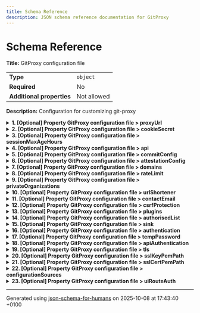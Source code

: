 ```yaml
---
title: Schema Reference
description: JSON schema reference documentation for GitProxy
---
```


# Schema Reference

**Title:** GitProxy configuration file

|                           |             |
| ------------------------- | ----------- |
| **Type**                  | `object`    |
| **Required**              | No          |
| **Additional properties** | Not allowed |

**Description:** Configuration for customizing git-proxy

<details>
<summary>
<strong> <a name="proxyUrl"></a>1. [Optional] Property GitProxy configuration file > proxyUrl</strong>
</summary>
<blockquote>

|              |          |
| ------------ | -------- |
| **Type**     | `string` |
| **Required** | No       |

**Description:** Deprecated: Used in early versions of git proxy to configure the remote host that traffic is proxied to. In later versions, the repository URL is used to determine the domain proxied, allowing multiple hosts to be proxied by one instance.

</blockquote>
</details>

<details>
<summary>
<strong> <a name="cookieSecret"></a>2. [Optional] Property GitProxy configuration file > cookieSecret</strong>
</summary>
<blockquote>

|              |          |
| ------------ | -------- |
| **Type**     | `string` |
| **Required** | No       |

</blockquote>
</details>

<details>
<summary>
<strong> <a name="sessionMaxAgeHours"></a>3. [Optional] Property GitProxy configuration file > sessionMaxAgeHours</strong>
</summary>
<blockquote>

|              |          |
| ------------ | -------- |
| **Type**     | `number` |
| **Required** | No       |

</blockquote>
</details>

<details>
<summary>
<strong> <a name="api"></a>4. [Optional] Property GitProxy configuration file > api</strong>
</summary>
<blockquote>

|                           |             |
| ------------------------- | ----------- |
| **Type**                  | `object`    |
| **Required**              | No          |
| **Additional properties** | Not allowed |

**Description:** Third party APIs

<details>
<summary>
<strong> <a name="api_ls"></a>4.1. [Optional] Property GitProxy configuration file > api > ls</strong>
</summary>
<blockquote>

|                           |             |
| ------------------------- | ----------- |
| **Type**                  | `object`    |
| **Required**              | No          |
| **Additional properties** | Not allowed |

**Description:** Configuration used in conjunction with ActiveDirectory auth, which relates to a REST API used to check user group membership, as opposed to direct querying via LDAP.<br />If this configuration is set direct querying of group membership via LDAP will be disabled.

<details>
<summary>
<strong> <a name="api_ls_userInADGroup"></a>4.1.1. [Optional] Property GitProxy configuration file > api > ls > userInADGroup</strong>
</summary>
<blockquote>

|              |          |
| ------------ | -------- |
| **Type**     | `string` |
| **Required** | No       |

**Description:** URL template for a GET request that confirms a user's membership of a specific group. Should respond with a non-empty 200 status if the user is a member of the group, an empty response or non-200 status indicates that the user is not a group member. If set, this URL will be queried and direct queries via LDAP will be disabled. The template should contain the following string placeholders, which will be replaced to produce the final URL:<ul><li>"&lt;domain&gt;": AD domain,</li><li>"&lt;name&gt;": The group name to check membership of.</li><li>"&lt;id&gt;": The username to check group membership for.</li></ul>

**Example:**

```json
"https://somedomain.com/some/path/checkUserGroups?domain=<domain>&name=<name>&id=<id>"
```

</blockquote>
</details>

</blockquote>
</details>

<details>
<summary>
<strong> <a name="api_gitleaks"></a>4.2. [Optional] Property GitProxy configuration file > api > gitleaks</strong>
</summary>
<blockquote>

|                           |                  |
| ------------------------- | ---------------- |
| **Type**                  | `object`         |
| **Required**              | No               |
| **Additional properties** | Any type allowed |

**Description:** Configuration for the gitleaks (https://github.com/gitleaks/gitleaks) plugin

<details>
<summary>
<strong> <a name="api_gitleaks_enabled"></a>4.2.1. [Optional] Property GitProxy configuration file > api > gitleaks > enabled</strong>
</summary>
<blockquote>

|              |           |
| ------------ | --------- |
| **Type**     | `boolean` |
| **Required** | No        |

</blockquote>
</details>

<details>
<summary>
<strong> <a name="api_gitleaks_ignoreGitleaksAllow"></a>4.2.2. [Optional] Property GitProxy configuration file > api > gitleaks > ignoreGitleaksAllow</strong>
</summary>
<blockquote>

|              |           |
| ------------ | --------- |
| **Type**     | `boolean` |
| **Required** | No        |

</blockquote>
</details>

<details>
<summary>
<strong> <a name="api_gitleaks_noColor"></a>4.2.3. [Optional] Property GitProxy configuration file > api > gitleaks > noColor</strong>
</summary>
<blockquote>

|              |           |
| ------------ | --------- |
| **Type**     | `boolean` |
| **Required** | No        |

</blockquote>
</details>

<details>
<summary>
<strong> <a name="api_gitleaks_configPath"></a>4.2.4. [Optional] Property GitProxy configuration file > api > gitleaks > configPath</strong>
</summary>
<blockquote>

|              |          |
| ------------ | -------- |
| **Type**     | `string` |
| **Required** | No       |

</blockquote>
</details>

</blockquote>
</details>

</blockquote>
</details>

<details>
<summary>
<strong> <a name="commitConfig"></a>5. [Optional] Property GitProxy configuration file > commitConfig</strong>
</summary>
<blockquote>

**Title:** CommitConfig

|                           |             |
| ------------------------- | ----------- |
| **Type**                  | `object`    |
| **Required**              | No          |
| **Additional properties** | Not allowed |

**Description:** Block commits based on rules defined over author/committer e-mail addresses, commit message content and diff content

<details>
<summary>
<strong> <a name="commitConfig_author"></a>5.1. [Optional] Property GitProxy configuration file > commitConfig > author</strong>
</summary>
<blockquote>

**Title:** Author

|                           |             |
| ------------------------- | ----------- |
| **Type**                  | `object`    |
| **Required**              | No          |
| **Additional properties** | Not allowed |

**Description:** Rules applied to commit authors

<details>
<summary>
<strong> <a name="commitConfig_author_email"></a>5.1.1. [Optional] Property GitProxy configuration file > commitConfig > author > email</strong>
</summary>
<blockquote>

**Title:** Email

|                           |             |
| ------------------------- | ----------- |
| **Type**                  | `object`    |
| **Required**              | No          |
| **Additional properties** | Not allowed |

**Description:** Rules applied to author email addresses

<details>
<summary>
<strong> <a name="commitConfig_author_email_local"></a>5.1.1.1. [Optional] Property GitProxy configuration file > commitConfig > author > email > local</strong>
</summary>
<blockquote>

**Title:** Local

|                           |             |
| ------------------------- | ----------- |
| **Type**                  | `object`    |
| **Required**              | No          |
| **Additional properties** | Not allowed |

**Description:** Rules applied to the local portion of the email address (i.e. section before the @ symbol)

<details>
<summary>
<strong> <a name="commitConfig_author_email_local_block"></a>5.1.1.1.1. [Optional] Property GitProxy configuration file > commitConfig > author > email > local > block</strong>
</summary>
<blockquote>

**Title:** Block

|              |          |
| ------------ | -------- |
| **Type**     | `string` |
| **Required** | No       |

**Description:** Block commits with author email addresses where the first part matches this regular expression

</blockquote>
</details>

</blockquote>
</details>

<details>
<summary>
<strong> <a name="commitConfig_author_email_domain"></a>5.1.1.2. [Optional] Property GitProxy configuration file > commitConfig > author > email > domain</strong>
</summary>
<blockquote>

**Title:** Domain

|                           |             |
| ------------------------- | ----------- |
| **Type**                  | `object`    |
| **Required**              | No          |
| **Additional properties** | Not allowed |

**Description:** Rules applied to the domain portion of the email address (i.e. section after the @ symbol)

<details>
<summary>
<strong> <a name="commitConfig_author_email_domain_allow"></a>5.1.1.2.1. [Optional] Property GitProxy configuration file > commitConfig > author > email > domain > allow</strong>
</summary>
<blockquote>

**Title:** Allow

|              |          |
| ------------ | -------- |
| **Type**     | `string` |
| **Required** | No       |

**Description:** Allow only commits where the domain part of the email address matches this regular expression

</blockquote>
</details>

</blockquote>
</details>

</blockquote>
</details>

</blockquote>
</details>

<details>
<summary>
<strong> <a name="commitConfig_message"></a>5.2. [Optional] Property GitProxy configuration file > commitConfig > message</strong>
</summary>
<blockquote>

**Title:** Message

|                           |             |
| ------------------------- | ----------- |
| **Type**                  | `object`    |
| **Required**              | No          |
| **Additional properties** | Not allowed |

**Description:** Rules applied to commit messages

<details>
<summary>
<strong> <a name="commitConfig_message_block"></a>5.2.1. [Optional] Property GitProxy configuration file > commitConfig > message > block</strong>
</summary>
<blockquote>

**Title:** MessageBlock

|                           |             |
| ------------------------- | ----------- |
| **Type**                  | `object`    |
| **Required**              | No          |
| **Additional properties** | Not allowed |

**Description:** Block commits where the commit message matches any of the given patterns

<details>
<summary>
<strong> <a name="commitConfig_message_block_literals"></a>5.2.1.1. [Optional] Property GitProxy configuration file > commitConfig > message > block > literals</strong>
</summary>
<blockquote>

**Title:** MessageBlockLiteral

|              |                   |
| ------------ | ----------------- |
| **Type**     | `array of string` |
| **Required** | No                |

**Description:** Block commits where the commit message contains any of the given string literals

| Each item of this array must be                              | Description |
| ------------------------------------------------------------ | ----------- |
| [literals items](#commitConfig_message_block_literals_items) | -           |

###### <a name="autogenerated_heading_2"></a>5.2.1.1.1. GitProxy configuration file > commitConfig > message > block > literals > literals items

|              |          |
| ------------ | -------- |
| **Type**     | `string` |
| **Required** | No       |

</blockquote>
</details>

<details>
<summary>
<strong> <a name="commitConfig_message_block_patterns"></a>5.2.1.2. [Optional] Property GitProxy configuration file > commitConfig > message > block > patterns</strong>
</summary>
<blockquote>

**Title:** MessageBlockLiteral

|              |                   |
| ------------ | ----------------- |
| **Type**     | `array of string` |
| **Required** | No                |

**Description:** Block commits where the commit message matches any of the given regular expressions

| Each item of this array must be                              | Description |
| ------------------------------------------------------------ | ----------- |
| [patterns items](#commitConfig_message_block_patterns_items) | -           |

###### <a name="autogenerated_heading_3"></a>5.2.1.2.1. GitProxy configuration file > commitConfig > message > block > patterns > patterns items

|              |          |
| ------------ | -------- |
| **Type**     | `string` |
| **Required** | No       |

</blockquote>
</details>

</blockquote>
</details>

</blockquote>
</details>

<details>
<summary>
<strong> <a name="commitConfig_diff"></a>5.3. [Optional] Property GitProxy configuration file > commitConfig > diff</strong>
</summary>
<blockquote>

**Title:** Diff

|                           |             |
| ------------------------- | ----------- |
| **Type**                  | `object`    |
| **Required**              | No          |
| **Additional properties** | Not allowed |

**Description:** Rules applied to commit diff content

<details>
<summary>
<strong> <a name="commitConfig_diff_block"></a>5.3.1. [Optional] Property GitProxy configuration file > commitConfig > diff > block</strong>
</summary>
<blockquote>

**Title:** DiffBlock

|                           |             |
| ------------------------- | ----------- |
| **Type**                  | `object`    |
| **Required**              | No          |
| **Additional properties** | Not allowed |

**Description:** Block commits where the commit diff matches any of the given patterns

<details>
<summary>
<strong> <a name="commitConfig_diff_block_literals"></a>5.3.1.1. [Optional] Property GitProxy configuration file > commitConfig > diff > block > literals</strong>
</summary>
<blockquote>

**Title:** DiffBlockLiteral

|              |                   |
| ------------ | ----------------- |
| **Type**     | `array of string` |
| **Required** | No                |

**Description:** Block commits where the commit diff content contains any of the given string literals

| Each item of this array must be                           | Description |
| --------------------------------------------------------- | ----------- |
| [literals items](#commitConfig_diff_block_literals_items) | -           |

###### <a name="autogenerated_heading_4"></a>5.3.1.1.1. GitProxy configuration file > commitConfig > diff > block > literals > literals items

|              |          |
| ------------ | -------- |
| **Type**     | `string` |
| **Required** | No       |

</blockquote>
</details>

<details>
<summary>
<strong> <a name="commitConfig_diff_block_patterns"></a>5.3.1.2. [Optional] Property GitProxy configuration file > commitConfig > diff > block > patterns</strong>
</summary>
<blockquote>

**Title:** MessageBlockPatterns

|              |         |
| ------------ | ------- |
| **Type**     | `array` |
| **Required** | No      |

**Description:** Block commits where the commit diff content matches any of the given regular expressions

| Each item of this array must be                           | Description |
| --------------------------------------------------------- | ----------- |
| [patterns items](#commitConfig_diff_block_patterns_items) | -           |

###### <a name="autogenerated_heading_5"></a>5.3.1.2.1. GitProxy configuration file > commitConfig > diff > block > patterns > patterns items

|                           |                  |
| ------------------------- | ---------------- |
| **Type**                  | `object`         |
| **Required**              | No               |
| **Additional properties** | Any type allowed |

</blockquote>
</details>

<details>
<summary>
<strong> <a name="commitConfig_diff_block_providers"></a>5.3.1.3. [Optional] Property GitProxy configuration file > commitConfig > diff > block > providers</strong>
</summary>
<blockquote>

**Title:** MessageBlockProviders

|                           |                                                                                                                |
| ------------------------- | -------------------------------------------------------------------------------------------------------------- |
| **Type**                  | `object`                                                                                                       |
| **Required**              | No                                                                                                             |
| **Additional properties** | [Each additional property must conform to the schema](#commitConfig_diff_block_providers_additionalProperties) |

**Description:** Block commits where the commit diff content matches any of the given regular expressions, except where the repository path (project/organisation) matches one of the listed privateOrganisations. The keys in this array are listed as the block type in logs.

<details>
<summary>
<strong> <a name="commitConfig_diff_block_providers_additionalProperties"></a>5.3.1.3.1. Property GitProxy configuration file > commitConfig > diff > block > providers > additionalProperties</strong>
</summary>
<blockquote>

|              |          |
| ------------ | -------- |
| **Type**     | `string` |
| **Required** | No       |

</blockquote>
</details>

</blockquote>
</details>

</blockquote>
</details>

</blockquote>
</details>

</blockquote>
</details>

<details>
<summary>
<strong> <a name="attestationConfig"></a>6. [Optional] Property GitProxy configuration file > attestationConfig</strong>
</summary>
<blockquote>

**Title:** AttestationConfig

|                           |             |
| ------------------------- | ----------- |
| **Type**                  | `object`    |
| **Required**              | No          |
| **Additional properties** | Not allowed |

**Description:** Configuration for the attestation form displayed to reviewers. Reviewers will need to check the box next to each question in order to complete the review attestation.

<details>
<summary>
<strong> <a name="attestationConfig_questions"></a>6.1. [Optional] Property GitProxy configuration file > attestationConfig > questions</strong>
</summary>
<blockquote>

**Title:** AttestationQuestions

|              |                   |
| ------------ | ----------------- |
| **Type**     | `array of object` |
| **Required** | No                |

**Description:** Customisable attestation questions to add to attestation form.

| Each item of this array must be                | Description |
| ---------------------------------------------- | ----------- |
| [Question](#attestationConfig_questions_items) | -           |

#### <a name="autogenerated_heading_6"></a>6.1.1. GitProxy configuration file > attestationConfig > questions > Question

**Title:** Question

|                           |             |
| ------------------------- | ----------- |
| **Type**                  | `object`    |
| **Required**              | No          |
| **Additional properties** | Not allowed |

<details>
<summary>
<strong> <a name="attestationConfig_questions_items_label"></a>6.1.1.1. [Required] Property GitProxy configuration file > attestationConfig > questions > Question > label</strong>
</summary>
<blockquote>

**Title:** QuestionLabel

|              |          |
| ------------ | -------- |
| **Type**     | `string` |
| **Required** | Yes      |

**Description:** The text of the question that will be displayed to the reviewer

</blockquote>
</details>

<details>
<summary>
<strong> <a name="attestationConfig_questions_items_tooltip"></a>6.1.1.2. [Required] Property GitProxy configuration file > attestationConfig > questions > Question > tooltip</strong>
</summary>
<blockquote>

**Title:** QuestionTooltip

|                           |             |
| ------------------------- | ----------- |
| **Type**                  | `object`    |
| **Required**              | Yes         |
| **Additional properties** | Not allowed |

**Description:** A tooltip and optional set of links that will be displayed on mouseover of the question and used to provide additional guidance to the reviewer.

<details>
<summary>
<strong> <a name="attestationConfig_questions_items_tooltip_text"></a>6.1.1.2.1. [Required] Property GitProxy configuration file > attestationConfig > questions > Question > tooltip > text</strong>
</summary>
<blockquote>

|              |          |
| ------------ | -------- |
| **Type**     | `string` |
| **Required** | Yes      |

</blockquote>
</details>

<details>
<summary>
<strong> <a name="attestationConfig_questions_items_tooltip_links"></a>6.1.1.2.2. [Optional] Property GitProxy configuration file > attestationConfig > questions > Question > tooltip > links</strong>
</summary>
<blockquote>

|              |                   |
| ------------ | ----------------- |
| **Type**     | `array of string` |
| **Required** | No                |

| Each item of this array must be                                       | Description |
| --------------------------------------------------------------------- | ----------- |
| [links items](#attestationConfig_questions_items_tooltip_links_items) | -           |

###### <a name="autogenerated_heading_7"></a>6.1.1.2.2.1. GitProxy configuration file > attestationConfig > questions > Question > tooltip > links > links items

|              |          |
| ------------ | -------- |
| **Type**     | `string` |
| **Required** | No       |
| **Format**   | `url`    |

</blockquote>
</details>

</blockquote>
</details>

</blockquote>
</details>

</blockquote>
</details>

<details>
<summary>
<strong> <a name="domains"></a>7. [Optional] Property GitProxy configuration file > domains</strong>
</summary>
<blockquote>

|                           |                  |
| ------------------------- | ---------------- |
| **Type**                  | `object`         |
| **Required**              | No               |
| **Additional properties** | Any type allowed |

**Description:** Provide custom URLs for the git proxy interfaces in case it cannot determine its own URL

<details>
<summary>
<strong> <a name="domains_proxy"></a>7.1. [Optional] Property GitProxy configuration file > domains > proxy</strong>
</summary>
<blockquote>

**Title:** ProxyUrl

|              |          |
| ------------ | -------- |
| **Type**     | `string` |
| **Required** | No       |
| **Format**   | `url`    |

**Description:** Override for the default proxy URL, should include the protocol

</blockquote>
</details>

<details>
<summary>
<strong> <a name="domains_service"></a>7.2. [Optional] Property GitProxy configuration file > domains > service</strong>
</summary>
<blockquote>

**Title:** Service UI URL

|              |          |
| ------------ | -------- |
| **Type**     | `string` |
| **Required** | No       |
| **Format**   | `url`    |

**Description:** Override for the service UI URL, should include the protocol

</blockquote>
</details>

</blockquote>
</details>

<details>
<summary>
<strong> <a name="rateLimit"></a>8. [Optional] Property GitProxy configuration file > rateLimit</strong>
</summary>
<blockquote>

|                           |             |
| ------------------------- | ----------- |
| **Type**                  | `object`    |
| **Required**              | No          |
| **Additional properties** | Not allowed |

**Description:** API Rate limiting configuration.

<details>
<summary>
<strong> <a name="rateLimit_windowMs"></a>8.1. [Required] Property GitProxy configuration file > rateLimit > windowMs</strong>
</summary>
<blockquote>

|              |          |
| ------------ | -------- |
| **Type**     | `number` |
| **Required** | Yes      |

**Description:** How long to remember requests for, in milliseconds (default 10 mins).

</blockquote>
</details>

<details>
<summary>
<strong> <a name="rateLimit_limit"></a>8.2. [Required] Property GitProxy configuration file > rateLimit > limit</strong>
</summary>
<blockquote>

|              |          |
| ------------ | -------- |
| **Type**     | `number` |
| **Required** | Yes      |

**Description:** How many requests to allow (default 150).

</blockquote>
</details>

<details>
<summary>
<strong> <a name="rateLimit_statusCode"></a>8.3. [Optional] Property GitProxy configuration file > rateLimit > statusCode</strong>
</summary>
<blockquote>

|              |          |
| ------------ | -------- |
| **Type**     | `number` |
| **Required** | No       |

**Description:** HTTP status code after limit is reached (default is 429).

</blockquote>
</details>

<details>
<summary>
<strong> <a name="rateLimit_message"></a>8.4. [Optional] Property GitProxy configuration file > rateLimit > message</strong>
</summary>
<blockquote>

|              |          |
| ------------ | -------- |
| **Type**     | `string` |
| **Required** | No       |

**Description:** Response to return after limit is reached.

</blockquote>
</details>

</blockquote>
</details>

<details>
<summary>
<strong> <a name="privateOrganizations"></a>9. [Optional] Property GitProxy configuration file > privateOrganizations</strong>
</summary>
<blockquote>

|              |         |
| ------------ | ------- |
| **Type**     | `array` |
| **Required** | No      |

**Description:** Provider searches for listed private organizations are disabled, see commitConfig.diff.block.providers

</blockquote>
</details>

<details>
<summary>
<strong> <a name="urlShortener"></a>10. [Optional] Property GitProxy configuration file > urlShortener</strong>
</summary>
<blockquote>

|              |          |
| ------------ | -------- |
| **Type**     | `string` |
| **Required** | No       |

**Description:** Customisable URL shortener to share in proxy responses and warnings

</blockquote>
</details>

<details>
<summary>
<strong> <a name="contactEmail"></a>11. [Optional] Property GitProxy configuration file > contactEmail</strong>
</summary>
<blockquote>

|              |          |
| ------------ | -------- |
| **Type**     | `string` |
| **Required** | No       |

**Description:** Customisable e-mail address to share in proxy responses and warnings

</blockquote>
</details>

<details>
<summary>
<strong> <a name="csrfProtection"></a>12. [Optional] Property GitProxy configuration file > csrfProtection</strong>
</summary>
<blockquote>

|              |           |
| ------------ | --------- |
| **Type**     | `boolean` |
| **Required** | No        |

**Description:** Flag to enable CSRF protections for UI

</blockquote>
</details>

<details>
<summary>
<strong> <a name="plugins"></a>13. [Optional] Property GitProxy configuration file > plugins</strong>
</summary>
<blockquote>

|              |                   |
| ------------ | ----------------- |
| **Type**     | `array of string` |
| **Required** | No                |

**Description:** List of plugins to integrate on GitProxy's push or pull actions. Each value is either a file path or a module name.

| Each item of this array must be | Description |
| ------------------------------- | ----------- |
| [plugins items](#plugins_items) | -           |

### <a name="autogenerated_heading_8"></a>13.1. GitProxy configuration file > plugins > plugins items

|              |          |
| ------------ | -------- |
| **Type**     | `string` |
| **Required** | No       |

</blockquote>
</details>

<details>
<summary>
<strong> <a name="authorisedList"></a>14. [Optional] Property GitProxy configuration file > authorisedList</strong>
</summary>
<blockquote>

|              |         |
| ------------ | ------- |
| **Type**     | `array` |
| **Required** | No      |

**Description:** List of repositories that are authorised to be pushed to through the proxy.

| Each item of this array must be         | Description |
| --------------------------------------- | ----------- |
| [authorisedRepo](#authorisedList_items) | -           |

### <a name="autogenerated_heading_9"></a>14.1. GitProxy configuration file > authorisedList > authorisedRepo

|                           |                              |
| ------------------------- | ---------------------------- |
| **Type**                  | `object`                     |
| **Required**              | No                           |
| **Additional properties** | Any type allowed             |
| **Defined in**            | #/definitions/authorisedRepo |

<details>
<summary>
<strong> <a name="authorisedList_items_project"></a>14.1.1. [Required] Property GitProxy configuration file > authorisedList > authorisedList items > project</strong>
</summary>
<blockquote>

|              |          |
| ------------ | -------- |
| **Type**     | `string` |
| **Required** | Yes      |

</blockquote>
</details>

<details>
<summary>
<strong> <a name="authorisedList_items_name"></a>14.1.2. [Required] Property GitProxy configuration file > authorisedList > authorisedList items > name</strong>
</summary>
<blockquote>

|              |          |
| ------------ | -------- |
| **Type**     | `string` |
| **Required** | Yes      |

</blockquote>
</details>

<details>
<summary>
<strong> <a name="authorisedList_items_url"></a>14.1.3. [Required] Property GitProxy configuration file > authorisedList > authorisedList items > url</strong>
</summary>
<blockquote>

|              |          |
| ------------ | -------- |
| **Type**     | `string` |
| **Required** | Yes      |

</blockquote>
</details>

</blockquote>
</details>

<details>
<summary>
<strong> <a name="sink"></a>15. [Optional] Property GitProxy configuration file > sink</strong>
</summary>
<blockquote>

|              |         |
| ------------ | ------- |
| **Type**     | `array` |
| **Required** | No      |

**Description:** List of database sources. The first source in the configuration with enabled=true will be used.

| Each item of this array must be | Description |
| ------------------------------- | ----------- |
| [database](#sink_items)         | -           |

### <a name="autogenerated_heading_10"></a>15.1. GitProxy configuration file > sink > database

|                           |                        |
| ------------------------- | ---------------------- |
| **Type**                  | `object`               |
| **Required**              | No                     |
| **Additional properties** | Any type allowed       |
| **Defined in**            | #/definitions/database |

<details>
<summary>
<strong> <a name="sink_items_type"></a>15.1.1. [Required] Property GitProxy configuration file > sink > sink items > type</strong>
</summary>
<blockquote>

|              |          |
| ------------ | -------- |
| **Type**     | `string` |
| **Required** | Yes      |

</blockquote>
</details>

<details>
<summary>
<strong> <a name="sink_items_enabled"></a>15.1.2. [Required] Property GitProxy configuration file > sink > sink items > enabled</strong>
</summary>
<blockquote>

|              |           |
| ------------ | --------- |
| **Type**     | `boolean` |
| **Required** | Yes       |

</blockquote>
</details>

<details>
<summary>
<strong> <a name="sink_items_connectionString"></a>15.1.3. [Optional] Property GitProxy configuration file > sink > sink items > connectionString</strong>
</summary>
<blockquote>

|              |          |
| ------------ | -------- |
| **Type**     | `string` |
| **Required** | No       |

</blockquote>
</details>

<details>
<summary>
<strong> <a name="sink_items_options"></a>15.1.4. [Optional] Property GitProxy configuration file > sink > sink items > options</strong>
</summary>
<blockquote>

|                           |                  |
| ------------------------- | ---------------- |
| **Type**                  | `object`         |
| **Required**              | No               |
| **Additional properties** | Any type allowed |

</blockquote>
</details>

<details>
<summary>
<strong> <a name="sink_items_params"></a>15.1.5. [Optional] Property GitProxy configuration file > sink > sink items > params</strong>
</summary>
<blockquote>

|                           |                  |
| ------------------------- | ---------------- |
| **Type**                  | `object`         |
| **Required**              | No               |
| **Additional properties** | Any type allowed |

</blockquote>
</details>

</blockquote>
</details>

<details>
<summary>
<strong> <a name="authentication"></a>16. [Optional] Property GitProxy configuration file > authentication</strong>
</summary>
<blockquote>

|              |         |
| ------------ | ------- |
| **Type**     | `array` |
| **Required** | No      |

**Description:** List of authentication sources. The first source in the configuration with enabled=true will be used.

| Each item of this array must be                | Description                                |
| ---------------------------------------------- | ------------------------------------------ |
| [authenticationElement](#authentication_items) | Configuration for an authentication source |

### <a name="autogenerated_heading_11"></a>16.1. GitProxy configuration file > authentication > authenticationElement

|                           |                                     |
| ------------------------- | ----------------------------------- |
| **Type**                  | `combining`                         |
| **Required**              | No                                  |
| **Additional properties** | Any type allowed                    |
| **Defined in**            | #/definitions/authenticationElement |

**Description:** Configuration for an authentication source

<blockquote>

| One of(Option)                                                 |
| -------------------------------------------------------------- |
| [Local Auth Config](#authentication_items_oneOf_i0)            |
| [Active Directory Auth Config](#authentication_items_oneOf_i1) |
| [Open ID Connect Auth Config](#authentication_items_oneOf_i2)  |
| [JWT Auth Config](#authentication_items_oneOf_i3)              |

<blockquote>

#### <a name="authentication_items_oneOf_i0"></a>16.1.1. Property `GitProxy configuration file > authentication > authentication items > oneOf > Local Auth Config`

**Title:** Local Auth Config

|                           |                  |
| ------------------------- | ---------------- |
| **Type**                  | `object`         |
| **Required**              | No               |
| **Additional properties** | Any type allowed |

**Description:** Configuration for the use of the local database as the authentication source.

<details>
<summary>
<strong> <a name="authentication_items_oneOf_i0_type"></a>16.1.1.1. [Required] Property GitProxy configuration file > authentication > authentication items > oneOf > Local Auth Config > type</strong>
</summary>
<blockquote>

|              |         |
| ------------ | ------- |
| **Type**     | `const` |
| **Required** | Yes     |

Specific value: `"local"`

</blockquote>
</details>

<details>
<summary>
<strong> <a name="authentication_items_oneOf_i0_enabled"></a>16.1.1.2. [Required] Property GitProxy configuration file > authentication > authentication items > oneOf > Local Auth Config > enabled</strong>
</summary>
<blockquote>

|              |           |
| ------------ | --------- |
| **Type**     | `boolean` |
| **Required** | Yes       |

</blockquote>
</details>

</blockquote>
<blockquote>

#### <a name="authentication_items_oneOf_i1"></a>16.1.2. Property `GitProxy configuration file > authentication > authentication items > oneOf > Active Directory Auth Config`

**Title:** Active Directory Auth Config

|                           |                  |
| ------------------------- | ---------------- |
| **Type**                  | `object`         |
| **Required**              | No               |
| **Additional properties** | Any type allowed |

**Description:** Configuration for Active Directory authentication.

<details>
<summary>
<strong> <a name="authentication_items_oneOf_i1_type"></a>16.1.2.1. [Required] Property GitProxy configuration file > authentication > authentication items > oneOf > Active Directory Auth Config > type</strong>
</summary>
<blockquote>

|              |         |
| ------------ | ------- |
| **Type**     | `const` |
| **Required** | Yes     |

Specific value: `"ActiveDirectory"`

</blockquote>
</details>

<details>
<summary>
<strong> <a name="authentication_items_oneOf_i1_enabled"></a>16.1.2.2. [Required] Property GitProxy configuration file > authentication > authentication items > oneOf > Active Directory Auth Config > enabled</strong>
</summary>
<blockquote>

|              |           |
| ------------ | --------- |
| **Type**     | `boolean` |
| **Required** | Yes       |

</blockquote>
</details>

<details>
<summary>
<strong> <a name="authentication_items_oneOf_i1_adminGroup"></a>16.1.2.3. [Required] Property GitProxy configuration file > authentication > authentication items > oneOf > Active Directory Auth Config > adminGroup</strong>
</summary>
<blockquote>

|              |          |
| ------------ | -------- |
| **Type**     | `string` |
| **Required** | Yes      |

**Description:** Group that indicates that a user is an admin

</blockquote>
</details>

<details>
<summary>
<strong> <a name="authentication_items_oneOf_i1_userGroup"></a>16.1.2.4. [Required] Property GitProxy configuration file > authentication > authentication items > oneOf > Active Directory Auth Config > userGroup</strong>
</summary>
<blockquote>

|              |          |
| ------------ | -------- |
| **Type**     | `string` |
| **Required** | Yes      |

**Description:** Group that indicates that a user should be able to login to the Git Proxy UI and can work as a reviewer

</blockquote>
</details>

<details>
<summary>
<strong> <a name="authentication_items_oneOf_i1_domain"></a>16.1.2.5. [Required] Property GitProxy configuration file > authentication > authentication items > oneOf > Active Directory Auth Config > domain</strong>
</summary>
<blockquote>

|              |          |
| ------------ | -------- |
| **Type**     | `string` |
| **Required** | Yes      |

**Description:** Active Directory domain

</blockquote>
</details>

<details>
<summary>
<strong> <a name="authentication_items_oneOf_i1_adConfig"></a>16.1.2.6. [Optional] Property GitProxy configuration file > authentication > authentication items > oneOf > Active Directory Auth Config > adConfig</strong>
</summary>
<blockquote>

|                           |                  |
| ------------------------- | ---------------- |
| **Type**                  | `object`         |
| **Required**              | No               |
| **Additional properties** | Any type allowed |

**Description:** Additional Active Directory configuration supporting LDAP connection which can be used to confirm group membership. For the full set of available options see the activedirectory 2 NPM module docs at https://www.npmjs.com/package/activedirectory2#activedirectoryoptions <br /><br />Please note that if the Third Party APIs config `api.ls.userInADGroup` is set then the REST API it represents is used in preference to direct querying of group memebership via LDAP.

<details>
<summary>
<strong> <a name="authentication_items_oneOf_i1_adConfig_url"></a>16.1.2.6.1. [Required] Property GitProxy configuration file > authentication > authentication items > oneOf > Active Directory Auth Config > adConfig > url</strong>
</summary>
<blockquote>

|              |          |
| ------------ | -------- |
| **Type**     | `string` |
| **Required** | Yes      |

**Description:** Active Directory server to connect to, e.g. `ldap://ad.example.com`.

</blockquote>
</details>

<details>
<summary>
<strong> <a name="authentication_items_oneOf_i1_adConfig_baseDN"></a>16.1.2.6.2. [Required] Property GitProxy configuration file > authentication > authentication items > oneOf > Active Directory Auth Config > adConfig > baseDN</strong>
</summary>
<blockquote>

|              |          |
| ------------ | -------- |
| **Type**     | `string` |
| **Required** | Yes      |

**Description:** The root DN from which all searches will be performed, e.g. `dc=example,dc=com`.

</blockquote>
</details>

<details>
<summary>
<strong> <a name="authentication_items_oneOf_i1_adConfig_username"></a>16.1.2.6.3. [Required] Property GitProxy configuration file > authentication > authentication items > oneOf > Active Directory Auth Config > adConfig > username</strong>
</summary>
<blockquote>

|              |          |
| ------------ | -------- |
| **Type**     | `string` |
| **Required** | Yes      |

**Description:** An account name capable of performing the operations desired.

</blockquote>
</details>

<details>
<summary>
<strong> <a name="authentication_items_oneOf_i1_adConfig_password"></a>16.1.2.6.4. [Required] Property GitProxy configuration file > authentication > authentication items > oneOf > Active Directory Auth Config > adConfig > password</strong>
</summary>
<blockquote>

|              |          |
| ------------ | -------- |
| **Type**     | `string` |
| **Required** | Yes      |

**Description:** Password for the given `username`.

</blockquote>
</details>

</blockquote>
</details>

</blockquote>
<blockquote>

#### <a name="authentication_items_oneOf_i2"></a>16.1.3. Property `GitProxy configuration file > authentication > authentication items > oneOf > Open ID Connect Auth Config`

**Title:** Open ID Connect Auth Config

|                           |                  |
| ------------------------- | ---------------- |
| **Type**                  | `object`         |
| **Required**              | No               |
| **Additional properties** | Any type allowed |

**Description:** Configuration for Open ID Connect authentication.

<details>
<summary>
<strong> <a name="authentication_items_oneOf_i2_type"></a>16.1.3.1. [Required] Property GitProxy configuration file > authentication > authentication items > oneOf > Open ID Connect Auth Config > type</strong>
</summary>
<blockquote>

|              |         |
| ------------ | ------- |
| **Type**     | `const` |
| **Required** | Yes     |

Specific value: `"openidconnect"`

</blockquote>
</details>

<details>
<summary>
<strong> <a name="authentication_items_oneOf_i2_enabled"></a>16.1.3.2. [Required] Property GitProxy configuration file > authentication > authentication items > oneOf > Open ID Connect Auth Config > enabled</strong>
</summary>
<blockquote>

|              |           |
| ------------ | --------- |
| **Type**     | `boolean` |
| **Required** | Yes       |

</blockquote>
</details>

<details>
<summary>
<strong> <a name="authentication_items_oneOf_i2_oidcConfig"></a>16.1.3.3. [Required] Property GitProxy configuration file > authentication > authentication items > oneOf > Open ID Connect Auth Config > oidcConfig</strong>
</summary>
<blockquote>

|                           |                  |
| ------------------------- | ---------------- |
| **Type**                  | `object`         |
| **Required**              | Yes              |
| **Additional properties** | Any type allowed |

**Description:** Additional OIDC configuration.

<details>
<summary>
<strong> <a name="authentication_items_oneOf_i2_oidcConfig_issuer"></a>16.1.3.3.1. [Required] Property GitProxy configuration file > authentication > authentication items > oneOf > Open ID Connect Auth Config > oidcConfig > issuer</strong>
</summary>
<blockquote>

|              |          |
| ------------ | -------- |
| **Type**     | `string` |
| **Required** | Yes      |

</blockquote>
</details>

<details>
<summary>
<strong> <a name="authentication_items_oneOf_i2_oidcConfig_clientID"></a>16.1.3.3.2. [Required] Property GitProxy configuration file > authentication > authentication items > oneOf > Open ID Connect Auth Config > oidcConfig > clientID</strong>
</summary>
<blockquote>

|              |          |
| ------------ | -------- |
| **Type**     | `string` |
| **Required** | Yes      |

</blockquote>
</details>

<details>
<summary>
<strong> <a name="authentication_items_oneOf_i2_oidcConfig_clientSecret"></a>16.1.3.3.3. [Required] Property GitProxy configuration file > authentication > authentication items > oneOf > Open ID Connect Auth Config > oidcConfig > clientSecret</strong>
</summary>
<blockquote>

|              |          |
| ------------ | -------- |
| **Type**     | `string` |
| **Required** | Yes      |

</blockquote>
</details>

<details>
<summary>
<strong> <a name="authentication_items_oneOf_i2_oidcConfig_callbackURL"></a>16.1.3.3.4. [Required] Property GitProxy configuration file > authentication > authentication items > oneOf > Open ID Connect Auth Config > oidcConfig > callbackURL</strong>
</summary>
<blockquote>

|              |          |
| ------------ | -------- |
| **Type**     | `string` |
| **Required** | Yes      |

</blockquote>
</details>

<details>
<summary>
<strong> <a name="authentication_items_oneOf_i2_oidcConfig_scope"></a>16.1.3.3.5. [Required] Property GitProxy configuration file > authentication > authentication items > oneOf > Open ID Connect Auth Config > oidcConfig > scope</strong>
</summary>
<blockquote>

|              |          |
| ------------ | -------- |
| **Type**     | `string` |
| **Required** | Yes      |

</blockquote>
</details>

</blockquote>
</details>

</blockquote>
<blockquote>

#### <a name="authentication_items_oneOf_i3"></a>16.1.4. Property `GitProxy configuration file > authentication > authentication items > oneOf > JWT Auth Config`

**Title:** JWT Auth Config

|                           |                  |
| ------------------------- | ---------------- |
| **Type**                  | `object`         |
| **Required**              | No               |
| **Additional properties** | Any type allowed |

**Description:** Configuration for JWT authentication.

<details>
<summary>
<strong> <a name="authentication_items_oneOf_i3_type"></a>16.1.4.1. [Required] Property GitProxy configuration file > authentication > authentication items > oneOf > JWT Auth Config > type</strong>
</summary>
<blockquote>

|              |         |
| ------------ | ------- |
| **Type**     | `const` |
| **Required** | Yes     |

Specific value: `"jwt"`

</blockquote>
</details>

<details>
<summary>
<strong> <a name="authentication_items_oneOf_i3_enabled"></a>16.1.4.2. [Required] Property GitProxy configuration file > authentication > authentication items > oneOf > JWT Auth Config > enabled</strong>
</summary>
<blockquote>

|              |           |
| ------------ | --------- |
| **Type**     | `boolean` |
| **Required** | Yes       |

</blockquote>
</details>

<details>
<summary>
<strong> <a name="authentication_items_oneOf_i3_jwtConfig"></a>16.1.4.3. [Required] Property GitProxy configuration file > authentication > authentication items > oneOf > JWT Auth Config > jwtConfig</strong>
</summary>
<blockquote>

|                           |                  |
| ------------------------- | ---------------- |
| **Type**                  | `object`         |
| **Required**              | Yes              |
| **Additional properties** | Any type allowed |

**Description:** Additional JWT configuration.

<details>
<summary>
<strong> <a name="authentication_items_oneOf_i3_jwtConfig_clientID"></a>16.1.4.3.1. [Required] Property GitProxy configuration file > authentication > authentication items > oneOf > JWT Auth Config > jwtConfig > clientID</strong>
</summary>
<blockquote>

|              |          |
| ------------ | -------- |
| **Type**     | `string` |
| **Required** | Yes      |

</blockquote>
</details>

<details>
<summary>
<strong> <a name="authentication_items_oneOf_i3_jwtConfig_authorityURL"></a>16.1.4.3.2. [Required] Property GitProxy configuration file > authentication > authentication items > oneOf > JWT Auth Config > jwtConfig > authorityURL</strong>
</summary>
<blockquote>

|              |          |
| ------------ | -------- |
| **Type**     | `string` |
| **Required** | Yes      |

</blockquote>
</details>

</blockquote>
</details>

</blockquote>

</blockquote>

</blockquote>
</details>

<details>
<summary>
<strong> <a name="tempPassword"></a>17. [Optional] Property GitProxy configuration file > tempPassword</strong>
</summary>
<blockquote>

|                           |                  |
| ------------------------- | ---------------- |
| **Type**                  | `object`         |
| **Required**              | No               |
| **Additional properties** | Any type allowed |

**Description:** Toggle the generation of temporary password for git-proxy admin user

<details>
<summary>
<strong> <a name="tempPassword_sendEmail"></a>17.1. [Optional] Property GitProxy configuration file > tempPassword > sendEmail</strong>
</summary>
<blockquote>

|              |           |
| ------------ | --------- |
| **Type**     | `boolean` |
| **Required** | No        |

</blockquote>
</details>

<details>
<summary>
<strong> <a name="tempPassword_emailConfig"></a>17.2. [Optional] Property GitProxy configuration file > tempPassword > emailConfig</strong>
</summary>
<blockquote>

|                           |                  |
| ------------------------- | ---------------- |
| **Type**                  | `object`         |
| **Required**              | No               |
| **Additional properties** | Any type allowed |

**Description:** Generic object to configure nodemailer. For full type information, please see https://github.com/DefinitelyTyped/DefinitelyTyped/tree/master/types/nodemailer

</blockquote>
</details>

</blockquote>
</details>

<details>
<summary>
<strong> <a name="apiAuthentication"></a>18. [Optional] Property GitProxy configuration file > apiAuthentication</strong>
</summary>
<blockquote>

|              |         |
| ------------ | ------- |
| **Type**     | `array` |
| **Required** | No      |

**Description:** List of authentication sources for API endpoints. May be empty, in which case all endpoints are public.

| Each item of this array must be                   | Description                                |
| ------------------------------------------------- | ------------------------------------------ |
| [authenticationElement](#apiAuthentication_items) | Configuration for an authentication source |

### <a name="autogenerated_heading_12"></a>18.1. GitProxy configuration file > apiAuthentication > authenticationElement

|                           |                                               |
| ------------------------- | --------------------------------------------- |
| **Type**                  | `combining`                                   |
| **Required**              | No                                            |
| **Additional properties** | Any type allowed                              |
| **Same definition as**    | [authentication_items](#authentication_items) |

**Description:** Configuration for an authentication source

</blockquote>
</details>

<details>
<summary>
<strong> <a name="tls"></a>19. [Optional] Property GitProxy configuration file > tls</strong>
</summary>
<blockquote>

|                           |                  |
| ------------------------- | ---------------- |
| **Type**                  | `object`         |
| **Required**              | No               |
| **Additional properties** | Any type allowed |

**Description:** TLS configuration for secure connections

<details>
<summary>
<strong> <a name="tls_enabled"></a>19.1. [Required] Property GitProxy configuration file > tls > enabled</strong>
</summary>
<blockquote>

|              |           |
| ------------ | --------- |
| **Type**     | `boolean` |
| **Required** | Yes       |

</blockquote>
</details>

<details>
<summary>
<strong> <a name="tls_key"></a>19.2. [Required] Property GitProxy configuration file > tls > key</strong>
</summary>
<blockquote>

|              |          |
| ------------ | -------- |
| **Type**     | `string` |
| **Required** | Yes      |

</blockquote>
</details>

<details>
<summary>
<strong> <a name="tls_cert"></a>19.3. [Required] Property GitProxy configuration file > tls > cert</strong>
</summary>
<blockquote>

|              |          |
| ------------ | -------- |
| **Type**     | `string` |
| **Required** | Yes      |

</blockquote>
</details>

</blockquote>
</details>

<details>
<summary>
<strong> <a name="sslKeyPemPath"></a>20. [Optional] Property GitProxy configuration file > sslKeyPemPath</strong>
</summary>
<blockquote>

|              |          |
| ------------ | -------- |
| **Type**     | `string` |
| **Required** | No       |

**Description:** Deprecated: Path to SSL private key file (use tls.key instead)

</blockquote>
</details>

<details>
<summary>
<strong> <a name="sslCertPemPath"></a>21. [Optional] Property GitProxy configuration file > sslCertPemPath</strong>
</summary>
<blockquote>

|              |          |
| ------------ | -------- |
| **Type**     | `string` |
| **Required** | No       |

**Description:** Deprecated: Path to SSL certificate file (use tls.cert instead)

</blockquote>
</details>

<details>
<summary>
<strong> <a name="configurationSources"></a>22. [Optional] Property GitProxy configuration file > configurationSources</strong>
</summary>
<blockquote>

|                           |                  |
| ------------------------- | ---------------- |
| **Type**                  | `object`         |
| **Required**              | No               |
| **Additional properties** | Any type allowed |

</blockquote>
</details>

<details>
<summary>
<strong> <a name="uiRouteAuth"></a>23. [Optional] Property GitProxy configuration file > uiRouteAuth</strong>
</summary>
<blockquote>

|                           |                  |
| ------------------------- | ---------------- |
| **Type**                  | `object`         |
| **Required**              | No               |
| **Additional properties** | Any type allowed |

**Description:** UI routes that require authentication (logged in or admin)

<details>
<summary>
<strong> <a name="uiRouteAuth_enabled"></a>23.1. [Optional] Property GitProxy configuration file > uiRouteAuth > enabled</strong>
</summary>
<blockquote>

|              |           |
| ------------ | --------- |
| **Type**     | `boolean` |
| **Required** | No        |

</blockquote>
</details>

<details>
<summary>
<strong> <a name="uiRouteAuth_rules"></a>23.2. [Optional] Property GitProxy configuration file > uiRouteAuth > rules</strong>
</summary>
<blockquote>

|              |         |
| ------------ | ------- |
| **Type**     | `array` |
| **Required** | No      |

| Each item of this array must be           | Description |
| ----------------------------------------- | ----------- |
| [routeAuthRule](#uiRouteAuth_rules_items) | -           |

#### <a name="autogenerated_heading_13"></a>23.2.1. GitProxy configuration file > uiRouteAuth > rules > routeAuthRule

|                           |                             |
| ------------------------- | --------------------------- |
| **Type**                  | `object`                    |
| **Required**              | No                          |
| **Additional properties** | Any type allowed            |
| **Defined in**            | #/definitions/routeAuthRule |

<details>
<summary>
<strong> <a name="uiRouteAuth_rules_items_pattern"></a>23.2.1.1. [Optional] Property GitProxy configuration file > uiRouteAuth > rules > rules items > pattern</strong>
</summary>
<blockquote>

|              |          |
| ------------ | -------- |
| **Type**     | `string` |
| **Required** | No       |

</blockquote>
</details>

<details>
<summary>
<strong> <a name="uiRouteAuth_rules_items_adminOnly"></a>23.2.1.2. [Optional] Property GitProxy configuration file > uiRouteAuth > rules > rules items > adminOnly</strong>
</summary>
<blockquote>

|              |           |
| ------------ | --------- |
| **Type**     | `boolean` |
| **Required** | No        |

</blockquote>
</details>

<details>
<summary>
<strong> <a name="uiRouteAuth_rules_items_loginRequired"></a>23.2.1.3. [Optional] Property GitProxy configuration file > uiRouteAuth > rules > rules items > loginRequired</strong>
</summary>
<blockquote>

|              |           |
| ------------ | --------- |
| **Type**     | `boolean` |
| **Required** | No        |

</blockquote>
</details>

</blockquote>
</details>

</blockquote>
</details>

----------------------------------------------------------------------------------------------------------------------------
Generated using [json-schema-for-humans](https://github.com/coveooss/json-schema-for-humans) on 2025-10-08 at 17:43:40 +0100
